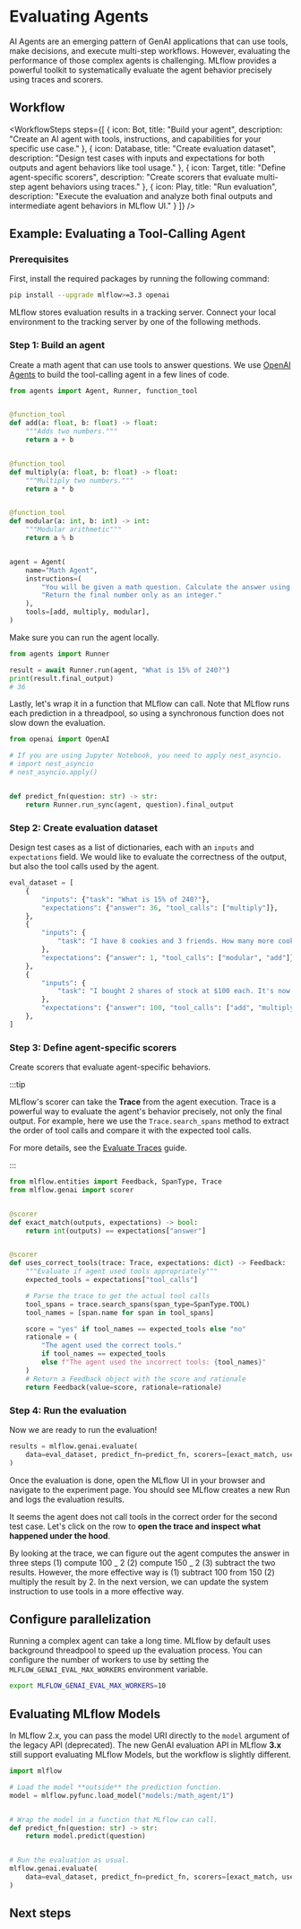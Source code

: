 
# Evaluating Agents

AI Agents are an emerging pattern of GenAI applications that can use tools, make decisions, and execute multi-step workflows. However, evaluating the performance of those complex agents is challenging. MLflow provides a powerful toolkit to systematically evaluate the agent behavior precisely using traces and scorers.

<ImageBox src="/images/mlflow-3/eval-monitor/agent-evaluation-hero.png" alt="Agent Evaluation" width="95%"/>

## Workflow

<WorkflowSteps
  steps={[
    {
      icon: Bot,
      title: "Build your agent",
      description: "Create an AI agent with tools, instructions, and capabilities for your specific use case."
    },
    {
      icon: Database,
      title: "Create evaluation dataset",
      description: "Design test cases with inputs and expectations for both outputs and agent behaviors like tool usage."
    },
    {
      icon: Target,
      title: "Define agent-specific scorers",
      description: "Create scorers that evaluate multi-step agent behaviors using traces."
    },
    {
      icon: Play,
      title: "Run evaluation",
      description: "Execute the evaluation and analyze both final outputs and intermediate agent behaviors in MLflow UI."
    }
  ]}
/>

## Example: Evaluating a Tool-Calling Agent

### Prerequisites

First, install the required packages by running the following command:

```bash
pip install --upgrade mlflow>=3.3 openai
```

MLflow stores evaluation results in a tracking server. Connect your local environment to the tracking server by one of the following methods.

<ServerSetup />

### Step 1: Build an agent

Create a math agent that can use tools to answer questions. We use [OpenAI Agents](/genai/tracing/integrations/listing/openai-agent) to build the tool-calling agent in a few lines of code.

```python
from agents import Agent, Runner, function_tool


@function_tool
def add(a: float, b: float) -> float:
    """Adds two numbers."""
    return a + b


@function_tool
def multiply(a: float, b: float) -> float:
    """Multiply two numbers."""
    return a * b


@function_tool
def modular(a: int, b: int) -> int:
    """Modular arithmetic"""
    return a % b


agent = Agent(
    name="Math Agent",
    instructions=(
        "You will be given a math question. Calculate the answer using the given calculator tools. "
        "Return the final number only as an integer."
    ),
    tools=[add, multiply, modular],
)
```

Make sure you can run the agent locally.

```python
from agents import Runner

result = await Runner.run(agent, "What is 15% of 240?")
print(result.final_output)
# 36
```

Lastly, let's wrap it in a function that MLflow can call. Note that MLflow runs each prediction in a threadpool,
so using a synchronous function does not slow down the evaluation.

```python
from openai import OpenAI

# If you are using Jupyter Notebook, you need to apply nest_asyncio.
# import nest_asyncio
# nest_asyncio.apply()


def predict_fn(question: str) -> str:
    return Runner.run_sync(agent, question).final_output
```

### Step 2: Create evaluation dataset

Design test cases as a list of dictionaries, each with an `inputs` and `expectations` field. We would like to evaluate the correctness of the output, but also the tool calls used by the agent.

```python
eval_dataset = [
    {
        "inputs": {"task": "What is 15% of 240?"},
        "expectations": {"answer": 36, "tool_calls": ["multiply"]},
    },
    {
        "inputs": {
            "task": "I have 8 cookies and 3 friends. How many more cookies should I buy to share equally?"
        },
        "expectations": {"answer": 1, "tool_calls": ["modular", "add"]},
    },
    {
        "inputs": {
            "task": "I bought 2 shares of stock at $100 each. It's now worth $150. How much profit did I make?"
        },
        "expectations": {"answer": 100, "tool_calls": ["add", "multiply"]},
    },
]
```

### Step 3: Define agent-specific scorers

Create scorers that evaluate agent-specific behaviors.

:::tip

MLflow's scorer can take the **Trace** from the agent execution. Trace is a powerful way to evaluate the agent's behavior precisely, not only the final output. For example, here we use the <APILink fn="mlflow.entities.Trace.search_spans">`Trace.search_spans`</APILink> method to extract the order of tool calls and compare it with the expected tool calls.

For more details, see the <ins>[Evaluate Traces](/genai/eval-monitor/running-evaluation/traces)</ins> guide.

:::

```python
from mlflow.entities import Feedback, SpanType, Trace
from mlflow.genai import scorer


@scorer
def exact_match(outputs, expectations) -> bool:
    return int(outputs) == expectations["answer"]


@scorer
def uses_correct_tools(trace: Trace, expectations: dict) -> Feedback:
    """Evaluate if agent used tools appropriately"""
    expected_tools = expectations["tool_calls"]

    # Parse the trace to get the actual tool calls
    tool_spans = trace.search_spans(span_type=SpanType.TOOL)
    tool_names = [span.name for span in tool_spans]

    score = "yes" if tool_names == expected_tools else "no"
    rationale = (
        "The agent used the correct tools."
        if tool_names == expected_tools
        else f"The agent used the incorrect tools: {tool_names}"
    )
    # Return a Feedback object with the score and rationale
    return Feedback(value=score, rationale=rationale)
```

### Step 4: Run the evaluation

Now we are ready to run the evaluation!

```python
results = mlflow.genai.evaluate(
    data=eval_dataset, predict_fn=predict_fn, scorers=[exact_match, uses_correct_tools]
)
```

Once the evaluation is done, open the MLflow UI in your browser and navigate to the experiment page. You should see MLflow creates a new Run and logs the evaluation results.

<ImageBox src="/images/mlflow-3/eval-monitor/agent-evaluation-result.png" alt="Agent Evaluation" width="95%"/>

It seems the agent does not call tools in the correct order for the second test case. Let's click on the row to **open the trace and inspect what happened under the hood**.

<ImageBox src="/images/mlflow-3/eval-monitor/agent-evaluation-trace.png" alt="Agent Evaluation" width="95%"/>

By looking at the trace, we can figure out the agent computes the answer in three steps (1) compute 100 _ 2 (2) compute 150 _ 2 (3) subtract the two results. However, the more effective way is (1) subtract 100 from 150 (2) multiply the result by 2. In the next version, we can update the system instruction to use tools in a more effective way.

## Configure parallelization

Running a complex agent can take a long time. MLflow by default uses background threadpool to speed up the evaluation process. You can configure the number of workers to use by setting the `MLFLOW_GENAI_EVAL_MAX_WORKERS` environment variable.

```bash
export MLFLOW_GENAI_EVAL_MAX_WORKERS=10
```

## Evaluating MLflow Models

In MLflow 2.x, you can pass the model URI directly to the `model` argument of the legacy <APILink fn="mlflow.evaluate" /> API (deprecated). The new GenAI evaluation API in MLflow **3.x** still support evaluating MLflow Models, but the workflow is slightly different.

```python
import mlflow

# Load the model **outside** the prediction function.
model = mlflow.pyfunc.load_model("models:/math_agent/1")


# Wrap the model in a function that MLflow can call.
def predict_fn(question: str) -> str:
    return model.predict(question)


# Run the evaluation as usual.
mlflow.genai.evaluate(
    data=eval_dataset, predict_fn=predict_fn, scorers=[exact_match, uses_correct_tools]
)
```

## Next steps

<TilesGrid>
  <TileCard
    icon={Code}
    iconSize={48}
    title="Customize Scorers"
    description="Build advanced evaluation criteria and metrics specifically designed for agent behaviors and tool usage patterns."
    href="/genai/eval-monitor/scorers"
    linkText="Create custom scorers →"
    containerHeight={64}
  />
  <TileCard
    icon={Activity}
    iconSize={48}
    title="Evaluate Production Traces"
    description="Analyze real agent executions in production environments to understand performance and identify improvement opportunities."
    href="/genai/eval-monitor/running-evaluation/traces"
    linkText="Analyze traces →"
    containerHeight={64}
  />
  <TileCard
    icon={MessageSquare}
    iconSize={48}
    title="Collect User Feedback"
    description="Gather human feedback on agent performance to create training data and improve evaluation accuracy."
    href="/genai/assessments/feedback"
    linkText="Start collecting →"
    containerHeight={64}
  />
</TilesGrid>

